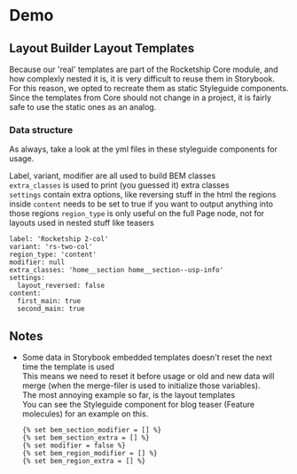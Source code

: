
# Demo

## Layout Builder Layout Templates

Because our 'real' templates are part of the Rocketship Core module, and how complexly nested it is, it is very difficult to reuse them in Storybook. <br />
For this reason, we opted to recreate them as static Styleguide components.<br />
Since the templates from Core should not change in a project, it is fairly safe to use the static ones as an analog.<br />

### Data structure

As always, take a look at the yml files in these styleguide components for usage.

Label, variant, modifier are all used to build BEM classes <br />
`extra_classes` is used to print (you guessed it) extra classes<br />
`settings` contain extra options, like reversing stuff in the html
the regions inside `content` needs to be set to true if you want to output anything into those regions
`region_type` is only useful on the full Page node, not for layouts used in nested stuff like teasers

```
label: 'Rocketship 2-col'
variant: 'rs-two-col'
region_type: 'content'
modifier: null
extra_classes: 'home__section home__section--usp-info'
settings:
  layout_reversed: false
content:
  first_main: true
  second_main: true
```


## Notes

- Some data in Storybook embedded templates doesn't reset the next time the template is used<br />
  This means we need to reset it before usage or old and new data will merge (when the merge-filer is used to initialize those variables).<br />
  The most annoying example so far, is the layout templates<br />
  You can see the Styleguide component for blog teaser (Feature molecules) for an example on this.
  ```
  {% set bem_section_modifier = [] %}
  {% set bem_section_extra = [] %}
  {% set modifier = false %}
  {% set bem_region_modifier = [] %}
  {% set bem_region_extra = [] %}
  ```
